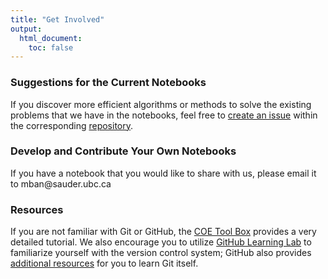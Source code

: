 ```yaml
---
title: "Get Involved"
output:
  html_document:
    toc: false
---
```


### Suggestions for the Current Notebooks

If you discover more efficient algorithms or methods to solve the existing problems that we have in the notebooks, feel free to [create an issue](https://docs.github.com/en/github/managing-your-work-on-github/creating-an-issue) within the corresponding [repository](https://github.com/Master-of-Business-Analytics).

### Develop and Contribute Your Own Notebooks

If you have a notebook that you would like to share with us, please email it to mban@sauder.ubc.ca

### Resources

If you are not familiar with Git or GitHub, the [COE Tool Box](http://blogs.ubc.ca/coetoolbox/2017/04/21/getting-started-with-git-and-github/) provides a very detailed tutorial. We also encourage you to utilize [GitHub Learning Lab](https://lab.github.com/) to familiarize yourself with the version control system; GitHub also provides [additional resources](https://try.github.io/) for you to learn Git itself.